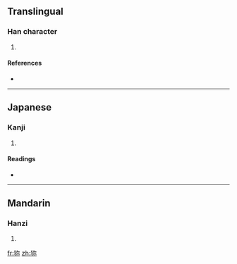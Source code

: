 {{also|獮}}
==Translingual==

===Han character===
{{Han char|rn=94|rad=犬|as=05|sn=8|four=|canj=大竹弓火 (KHNF)}}

# {{defn|Han|sort=犬05}}

====References====
* {{Han ref|kx=0709.181|hdz=21341.041|uh=72DD|ud=29405}}

----

==Japanese==

===Kanji===
{{ja-kanji|grade=|rs=犬05}}

# {{defn|Japanese}}

====Readings====
* {{ja-readings|on=[[せん]] (sen)|kun=}}

----

==Mandarin==

===Hanzi===
{{cmn-hanzi|tra=獮|pin=[[xiǎn]] ([[xian3]])|wg=hsien<sup>3</sup>}}

# {{defn|Mandarin}}

[[fr:狝]]
[[zh:狝]]